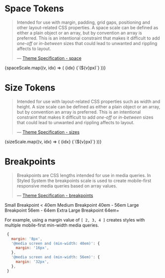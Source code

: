 
<Meta title="Foundations/Other Tokens" />

# Space Tokens

> Intended for use with margin, padding, grid gaps, positioning and other layout-related CSS properties. A space scale can be defined as either a plain object or an array, but by convention an array is preferred. This is an intentional constraint that makes it difficult to add _one-off_ or _in-between_ sizes that could lead to unwanted and rippling affects to layout.
>
> — [Theme Specification - space](https://styled-system.com/theme-specification#space)

<Preview withSource="none">
  <Story name="space">
    <Box>
      {spaceScale.map((v, idx) => (
        <Flex key={v + idx} mb={4} alignItems="center">
          <Text variant="body" minWidth={4}>
            {idx} <Text as="span" variant="body" color="text.secondary">{`(${v}px)`}</Text>
          </Text>
          <Box bg="ui.color" height={2} style={{ width: v }} />
        </Flex>
      ))}
    </Box>
  </Story>
</Preview>

# Size Tokens

> Intended for use with layout-related CSS properties such as width and height. A size scale can be defined as either a plain object or an array, but by convention an array is preferred. This is an intentional constraint that makes it difficult to add _one-off_ or _in-between_ sizes that could lead to unwanted and rippling affects to layout.
>
> — [Theme Specification - sizes](https://styled-system.com/table#layout)

<Preview withSource="none">
  <Story name="size">
    <Box>
      {sizeScale.map((v, idx) => (
        <Flex key={v + idx} mb={4} alignItems="center">
          <Text variant="body" minWidth={4}>
            {idx} <Text as="span" variant="body" color="text.secondary">{`(${v}px)`}</Text>
          </Text>
          <Box bg="ui.color" height={2} style={{ width: v }} />
        </Flex>
      ))}
    </Box>
  </Story>
</Preview>

# Breakpoints

> Breakpoints are CSS lengths intended for use in media queries. In Styled System the breakpoints scale is used to create mobile-first responsive media queries based on array values.
>
> — [Theme Specification - breakpoints](https://styled-system.com/theme-specification/#breakpoints)

<Preview withSource="none">
  <Story name="breakpoints">
    <Box>
      <Flex alignItems="baseline" mb={4}>
        <Text variant="label" color="text.secondary" minWidth={4} mr={3}>
          Small Breakpoint
        </Text>
        <Heading variant="heading-5">&lt; 40em</Heading>
      </Flex>
      <Flex alignItems="baseline" mb={4}>
        <Text variant="label" color="text.secondary" minWidth={4} mr={3}>
          Medium Breakpoint
        </Text>
        <Heading variant="heading-5">40em - 56em</Heading>
      </Flex>
      <Flex alignItems="baseline" mb={4}>
        <Text variant="label" color="text.secondary" minWidth={4} mr={3}>
          Large Breakpoint
        </Text>
        <Heading variant="heading-5">56em - 64em</Heading>
      </Flex>
      <Flex alignItems="baseline">
        <Text variant="label" color="text.secondary" minWidth={4} mr={3}>
          Extra Large Breakpoint
        </Text>
        <Heading variant="heading-5">64em+</Heading>
      </Flex>
    </Box>
  </Story>
</Preview>

For example, using a margin value of `[ 2, 3, 4 ]` creates styles with multiple mobile-first min-width media queries.

```js
 {
   margin: '8px',
   '@media screen and (min-width: 40em)': {
     margin: '16px',
   },
   '@media screen and (min-width: 56em)': {
     margin: '32px',
   },
 }
```
